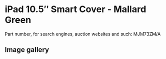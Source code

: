 
# iPad 10.5″ Smart Cover - Mallard Green

Part number, for search engines, auction websites and such: MJM73ZM/A

## Image gallery

<div style={{ width: '100%', maxWidth: '768px' }}>
<GalleryComponent
    images={[
      {
        original: "/everysource/MJM73.webp",
        thumbnail: "/everypreview/MJM73.webp",
      }
    ]}
  />
</div>